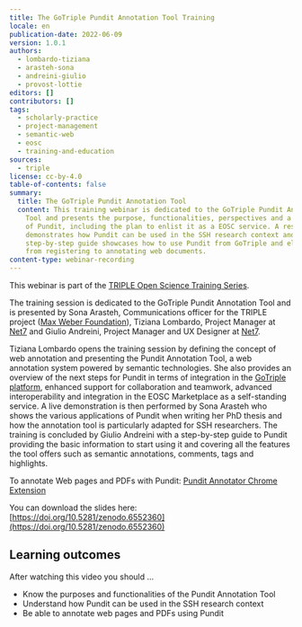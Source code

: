 ```yaml
---
title: The GoTriple Pundit Annotation Tool Training
locale: en
publication-date: 2022-06-09
version: 1.0.1
authors:
  - lombardo-tiziana
  - arasteh-sona
  - andreini-giulio
  - provost-lottie
editors: []
contributors: []
tags:
  - scholarly-practice
  - project-management
  - semantic-web
  - eosc
  - training-and-education
sources:
  - triple
license: cc-by-4.0
table-of-contents: false
summary:
  title: The GoTriple Pundit Annotation Tool
  content: This training webinar is dedicated to the GoTriple Pundit Annotation
    Tool and presents the purpose, functionalities, perspectives and a roadmap
    of Pundit, including the plan to enlist it as a EOSC service. A researcher
    demonstrates how Pundit can be used in the SSH research context and a
    step-by-step guide showcases how to use Pundit from GoTriple and elsewhere,
    from registering to annotating web documents.
content-type: webinar-recording
---
```

This webinar is part of the [TRIPLE Open Science Training Series](https://project.gotriple.eu/training/).

The training session is dedicated to the GoTriple Pundit Annotation Tool and is presented by Sona Arasteh, Communications officer for the TRIPLE project ([Max Weber Foundation](https://www.maxweberstiftung.de/startseite.html)), Tiziana Lombardo, Project Manager at [Net7](https://www.netseven.it/chi-siamo/) and Giulio Andreini, Project Manager and UX Designer at [Net7](https://www.netseven.it/chi-siamo/).

Tiziana Lombardo opens the training session by defining the concept of web annotation and presenting the Pundit Annotation Tool, a web annotation system powered by semantic technologies. She also provides an overview of the next steps for Pundit in terms of integration in the [GoTriple platform](https://www.gotriple.eu/), enhanced support for collaboration and teamwork, advanced interoperability and integration in the EOSC Marketplace as a self-standing service. A live demonstration is then performed by Sona Arasteh who shows the various applications of Pundit when writing her PhD thesis and how the annotation tool is particularly adapted for SSH researchers. The training is concluded by Giulio Andreini with a step-by-step guide to Pundit providing the basic information to start using it and covering all the features the tool offers such as semantic annotations, comments, tags and highlights.

To annotate Web pages and PDFs with Pundit: [Pundit Annotator Chrome Extension](https://chrome.google.com/webstore/detail/pundit-annotator/eilojhemeemnpfmailfeiggpgilblaco)

You can download the slides here: [https://doi.org/10.5281/zenodo.6552360](https://doi.org/10.5281/zenodo.6552360)

## Learning outcomes

After watching this video you should …

* Know the purposes and functionalities of the Pundit Annotation Tool
* Understand how Pundit can be used in the SSH research context
* Be able to annotate web pages and PDFs using Pundit

<VideoCard provider="youtube" id="DmKT4wktPG4" title="The GoTriple Pundit Annotation Tool" image="/assets/content/assets/en/resources/hosted/the-gotriple-pundit-annotation-tool-training/pundit-triple-png" subtitle="Click here to view" />
